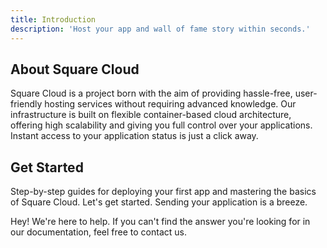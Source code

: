 ---
title: Introduction
description: 'Host your app and wall of fame story within seconds.'
---

## About Square Cloud
Square Cloud is a project born with the aim of providing hassle-free, user-friendly hosting services without requiring advanced knowledge. Our infrastructure is built on flexible container-based cloud architecture, offering high scalability and giving you full control over your applications. Instant access to your application status is just a click away.

## Get Started
Step-by-step guides for deploying your first app and mastering the basics of Square Cloud. Let's get started. Sending your application is a breeze.

<Snippet file="languages.mdx" />

<Card title="Contact Us" icon="envelope" iconType="duotone" href="/company/support">
  Hey! We're here to help. If you can't find the answer you're looking for in our documentation, feel free to contact us.
</Card>
